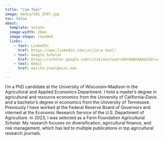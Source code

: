 ```yaml
---
title: "Jim Teal"
image: media/CB1_2597.jpg
toc: false
about:
  template: solana
  image-width: 20em
  image-shape: rounded
  links:
    - text: LinkedIn
      href: https://www.linkedin.com/in/jim-w-teal/
    - text: Google Scholar
      href: https://scholar.google.com/citations?user=b9rDABYAAAAJ&hl=en
    - text: Email
      href: mailto:jteal@wisc.edu
  
---
```



I'm a PhD candidate at the University of Wisconsin–Madison in the Agricultural and Applied Economics Department. I hold a master’s degree in agricultural and resource economics from the University of California–Davis and a bachelor’s degree in economics from the University of Tennessee. Previously I have worked at the Federal Reserve Board of Governors and interned at the Economic Research Service of the U.S. Department of Agriculture. In 2023, I was selected as a Farm Foundation Agricultural Scholar. My research focuses on diversification, agricultural finance, and risk management, which has led to multiple publications in top agricultural research journals.